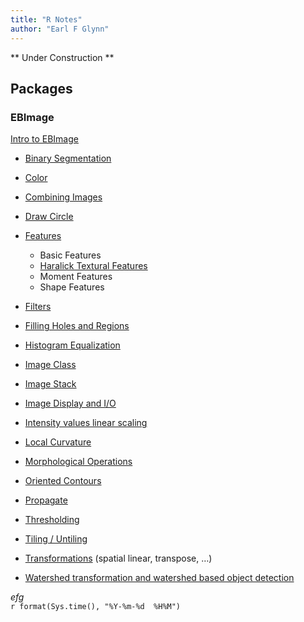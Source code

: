 ```yaml
---
title: "R Notes"
author: "Earl F Glynn"
---
```


** Under Construction **

## Packages

### EBImage

[Intro to EBImage](package/EBImage/Intro-to-EBImage.html)

* [Binary Segmentation](package/EBImage/Binary-Segmentation.html)

* [Color](package/EBImage/Color.html)

* [Combining Images](package/EBImage/Combining-Images.html)

* [Draw Circle](package/EBImage/Draw-Circle.html)

* [Features](package/EBImage/Features.html)

    + Basic Features
    + [Haralick Textural Features](package/EBImage/Haralick-Textural-Features.html)
    + Moment Features
    + Shape Features
  
* [Filters](package/EBImage/Filters.html)

* [Filling Holes and Regions](package/EBImage/Filling.html)

* [Histogram Equalization](package/EBImage/Histogram-Equalization.html)
  
* [Image Class](package/EBImage/Image-Class.html)

* [Image Stack](package/EBImage/Image-Stack.html)

* [Image Display and I/O](package/EBImage/Image-Display-IO.html)

* [Intensity values linear scaling](package/EBImage/Intensity-values-linear-scaling.html)

* [Local Curvature](package/EBImage/Local-Curvature.html)

* [Morphological Operations](package/EBImage/Morphological-Operations.html)

* [Oriented Contours](package/EBImage/Oriented-Contours.html)

* [Propagate](package/EBImage/Propagate.html)

* [Thresholding](package/EBImage/Thresholding.html)

* [Tiling / Untiling](package/EBImage/Tile-Untile.html)

* [Transformations](package/EBImage/Spatial-Linear-Transformations.html) (spatial linear, transpose, ...)

* [Watershed transformation and watershed based object detection](package/EBImage/Watershed.html)









*efg*  
`r format(Sys.time(), "%Y-%m-%d  %H%M")`                  
